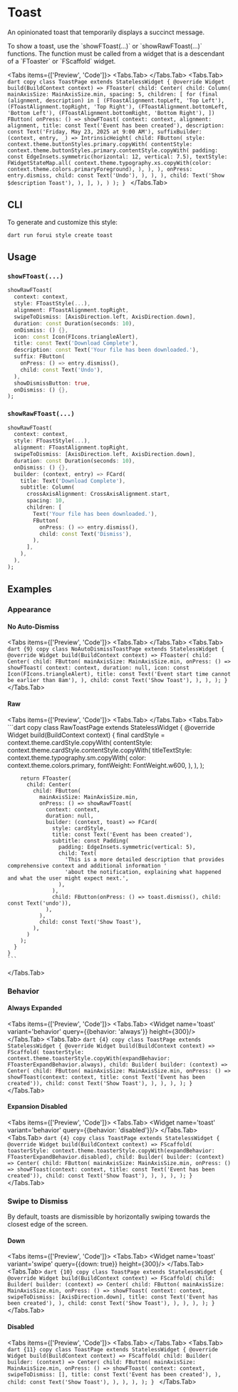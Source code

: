 
# Toast

An opinionated toast that temporarily displays a succinct message. 

<Callout type="info">
    To show a toast, use the `showFToast(...)` or `showRawFToast(...)` functions. The function must be called from a
    widget that is a descendant of a `FToaster` or `FScaffold` widget.
</Callout>


<LinkBadgeGroup>
    <LinkBadge label="API Reference" href="https://pub.dev/documentation/forui/latest/forui.widgets.toast/"/>
</LinkBadgeGroup>

<Tabs items={['Preview', 'Code']}>
  <Tabs.Tab>
    <Widget name='toast' query={{}} height={500}/>
  </Tabs.Tab>
  <Tabs.Tab>
    ```dart copy
    class ToastPage extends StatelessWidget {
      @override
      Widget build(BuildContext context) => FToaster(
        child: Center(
          child: Column(
            mainAxisSize: MainAxisSize.min,
            spacing: 5,
            children: [
              for (final (alignment, description) in [
                (FToastAlignment.topLeft, 'Top Left'),
                (FToastAlignment.topRight, 'Top Right'),
                (FToastAlignment.bottomLeft, 'Bottom Left'),
                (FToastAlignment.bottomRight, 'Bottom Right'),
              ])
                FButton(
                  onPress: () => showFToast(
                    context: context,
                    alignment: alignment,
                    title: const Text('Event has been created'),
                    description: const Text('Friday, May 23, 2025 at 9:00 AM'),
                    suffixBuilder: (context, entry, _) => IntrinsicHeight(
                      child: FButton(
                        style: context.theme.buttonStyles.primary.copyWith(
                          contentStyle: context.theme.buttonStyles.primary.contentStyle.copyWith(
                            padding: const EdgeInsets.symmetric(horizontal: 12, vertical: 7.5),
                            textStyle: FWidgetStateMap.all(
                              context.theme.typography.xs.copyWith(color: context.theme.colors.primaryForeground),
                            ),
                          ),
                        ),
                        onPress: entry.dismiss,
                        child: const Text('Undo'),
                      ),
                    ),
                  ),
                  child: Text('Show $description Toast'),
                ),
            ],
          ),
        )
      );
    }
    ```
  </Tabs.Tab>
</Tabs>

## CLI

To generate and customize this style:

```shell copy
dart run forui style create toast
```

## Usage

### `showFToast(...)`

```dart copy
showRawFToast(
  context: context,
  style: FToastStyle(...),
  alignment: FToastAlignment.topRight,
  swipeToDismiss: [AxisDirection.left, AxisDirection.down],
  duration: const Duration(seconds: 10),
  onDismiss: () {},
  icon: const Icon(FIcons.triangleAlert),
  title: const Text('Download Complete'),
  description: const Text('Your file has been downloaded.'),
  suffix: FButton(
    onPress: () => entry.dismiss(),
    child: const Text('Undo'),
  ),
  showDismissButton: true,
  onDismiss: () {},
);
```

### `showRawFToast(...)`

```dart copy
showRawFToast(
  context: context,
  style: FToastStyle(...),
  alignment: FToastAlignment.topRight,
  swipeToDismiss: [AxisDirection.left, AxisDirection.down],
  duration: const Duration(seconds: 10),
  onDismiss: () {},
  builder: (context, entry) => FCard(
    title: Text('Download Complete'),
    subtitle: Column(
      crossAxisAlignment: CrossAxisAlignment.start,
      spacing: 10,
      children: [
        Text('Your file has been downloaded.'),
        FButton(
          onPress: () => entry.dismiss(),
          child: const Text('Dismiss'),
        ),
      ],
    ),
  ),
);
```

## Examples

### Appearance

#### No Auto-Dismiss

<Tabs items={['Preview', 'Code']}>
  <Tabs.Tab>
    <Widget name='toast' variant='no-auto-dismiss' query={{}} height={300}/>
  </Tabs.Tab>
  <Tabs.Tab>
    ```dart {9} copy
    class NoAutoDismissToastPage extends StatelessWidget {
      @override
      Widget build(BuildContext context) => FToaster(
        child: Center(
          child: FButton(
            mainAxisSize: MainAxisSize.min,
            onPress: () => showFToast(
              context: context,
              duration: null,
              icon: const Icon(FIcons.triangleAlert),
              title: const Text('Event start time cannot be earlier than 8am'),
            ),
            child: const Text('Show Toast'),
          ),
        ),
      );
    }
    ```
  </Tabs.Tab>
</Tabs>

#### Raw

<Tabs items={['Preview', 'Code']}>
  <Tabs.Tab>
    <Widget name='toast' variant='raw' query={{}} height={620}/>
  </Tabs.Tab>
  <Tabs.Tab>
    ```dart copy
    class RawToastPage extends StatelessWidget {
      @override
      Widget build(BuildContext context) {
        final cardStyle = context.theme.cardStyle.copyWith(
          contentStyle: context.theme.cardStyle.contentStyle.copyWith(
            titleTextStyle: context.theme.typography.sm.copyWith(
              color: context.theme.colors.primary,
              fontWeight: FontWeight.w600,
            ),
          ),
        );

        return FToaster(
          child: Center(
            child: FButton(
              mainAxisSize: MainAxisSize.min,
              onPress: () => showRawFToast(
                context: context,
                duration: null,
                builder: (context, toast) => FCard(
                  style: cardStyle,
                  title: const Text('Event has been created'),
                  subtitle: const Padding(
                    padding: EdgeInsets.symmetric(vertical: 5),
                    child: Text(
                      'This is a more detailed description that provides comprehensive context and additional information '
                      'about the notification, explaining what happened and what the user might expect next.',
                    ),
                  ),
                  child: FButton(onPress: () => toast.dismiss(), child: const Text('undo')),
                ),
              ),
              child: const Text('Show Toast'),
            ),
          )
        );
      }
    }
    ```
  </Tabs.Tab>
</Tabs>

### Behavior

#### Always Expanded

<Tabs items={['Preview', 'Code']}>
  <Tabs.Tab>
    <Widget name='toast' variant='behavior' query={{behavior: 'always'}} height={300}/>
  </Tabs.Tab>
  <Tabs.Tab>
    ```dart {4} copy
    class ToastPage extends StatelessWidget {
      @override
      Widget build(BuildContext context) => FScaffold(
        toasterStyle: context.theme.toasterStyle.copyWith(expandBehavior: FToasterExpandBehavior.always),
        child: Builder(
          builder: (context) => Center(
            child: FButton(
              mainAxisSize: MainAxisSize.min,
              onPress: () => showFToast(context: context, title: const Text('Event has been created')),
              child: const Text('Show Toast'),
            ),
          ),
        ),
      );
    }
    ```
  </Tabs.Tab>
</Tabs>

#### Expansion Disabled

<Tabs items={['Preview', 'Code']}>
  <Tabs.Tab>
    <Widget name='toast' variant='behavior' query={{behavior: 'disabled'}}/>
  </Tabs.Tab>
  <Tabs.Tab>
    ```dart {4} copy
    class ToastPage extends StatelessWidget {
      @override
      Widget build(BuildContext context) => FScaffold(
        toasterStyle: context.theme.toasterStyle.copyWith(expandBehavior: FToasterExpandBehavior.disabled),
        child: Builder(
          builder: (context) => Center(
            child: FButton(
              mainAxisSize: MainAxisSize.min,
              onPress: () => showFToast(context: context, title: const Text('Event has been created')),
              child: const Text('Show Toast'),
            ),
          ),
        ),
      );
    }
    ```
  </Tabs.Tab>
</Tabs>

### Swipe to Dismiss

By default, toasts are dismissible by horizontally swiping towards the closest edge of the screen.


#### Down

<Tabs items={['Preview', 'Code']}>
  <Tabs.Tab>
    <Widget name='toast' variant='swipe' query={{down: true}} height={300}/>
  </Tabs.Tab>
  <Tabs.Tab>
    ```dart {10} copy
    class ToastPage extends StatelessWidget {
      @override
      Widget build(BuildContext context) => FScaffold(
        child: Builder(
          builder: (context) => Center(
            child: FButton(
              mainAxisSize: MainAxisSize.min,
              onPress: () => showFToast(
                context: context,
                swipeToDismiss: [AxisDirection.down],
                title: const Text('Event has been created'),
              ),
              child: const Text('Show Toast'),
            ),
          ),
        ),
      );
    }
    ```
  </Tabs.Tab>
</Tabs>


#### Disabled

<Tabs items={['Preview', 'Code']}>
  <Tabs.Tab>
    <Widget name='toast' variant='swipe' query={{}} height={300}/>
  </Tabs.Tab>
  <Tabs.Tab>
    ```dart {11} copy
    class ToastPage extends StatelessWidget {
      @override
      Widget build(BuildContext context) => FScaffold(
        child: Builder(
          builder: (context) => Center(
            child: FButton(
              mainAxisSize: MainAxisSize.min,
              onPress: () => showFToast(
                context: context,
                swipeToDismiss: [],
                title: const Text('Event has been created'),
              ),
              child: const Text('Show Toast'),
            ),
          ),
        ),
      );
    }
    ```
  </Tabs.Tab>
</Tabs>
